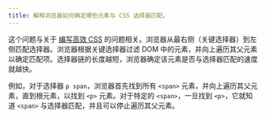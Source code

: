 ```yaml
---
title: 解释浏览器如何确定哪些元素与 CSS 选择器匹配。
---
```


这个问题与关于 [编写高效 CSS](/questions/quiz/what-are-some-of-the-gotchas-for-writing-efficient-css) 的问题相关。浏览器从最右侧（关键选择器）到左侧匹配选择器。浏览器根据关键选择器过滤 DOM 中的元素，并向上遍历其父元素以确定匹配项。选择器链的长度越短，浏览器确定该元素是否与选择器匹配的速度就越快。

例如，对于选择器 `p span`，浏览器首先找到所有 `<span>` 元素，并向上遍历其父元素，直到根元素，以找到 `<p>` 元素。对于特定的 `<span>`，一旦找到 `<p>`，它就知道 `<span>` 与选择器匹配，并且可以停止遍历其父元素。
